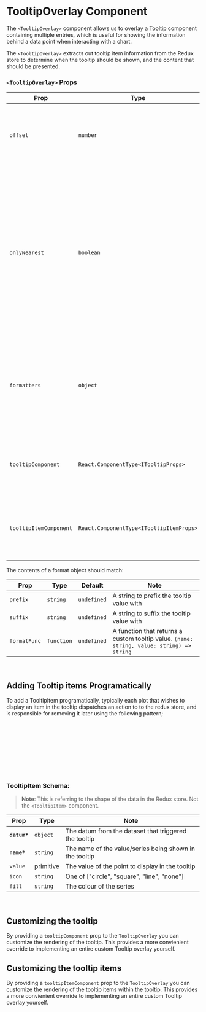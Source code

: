 
<Meta title="Components/TooltipOverlay" />

# TooltipOverlay Component

The `<TooltipOverlay>` component allows us to overlay a [Tooltip](?path=/docs/components-tooltipoverlay-tooltip--docs) component containing multiple entries, which is useful for showing the information behind a data point when interacting with a chart.

The `<TooltipOverlay>` extracts out tooltip item information from the Redux store to determine when the tooltip should be shown, and the content that should be presented.

<Canvas of={TooltipOverlayStories.Default} />

### `<TooltipOverlay>` Props

| Prop                   | Type                                     | Default     | Note                                                                                                                                                                       |
| ---------------------- | ---------------------------------------- | ----------- | -------------------------------------------------------------------------------------------------------------------------------------------------------------------------- |
| `offset`               | `number`                                 | 20          | The number of pixels from the cursor that the tooltip should be offset                                                                                                     |
| `onlyNearest`          | `boolean`                                | `true`      | Should only the nearest tooltip items be shown? This is used to enforce only the nearest marker when multiple points could be shown such as with multi Line or Area charts |
| `formatters`           | `object`                                 | `{}`        | A keyed collection of format objects. Key should align with `x` or `y` fields provided to axis/scales or plots. See table below                                            |
| `tooltipComponent`     | `React.ComponentType<ITooltipProps>`     | `undefined` | An optional override component for the tooltip itself (see example below)                                                                                                  |
| `tooltipItemComponent` | `React.ComponentType<ITooltipItemProps>` | `undefined` | An optional override component for the tooltip items (see example below)                                                                                                   |

The contents of a format object should match:

| Prop         | Type       | Default     | Note                                                                                      |
| ------------ | ---------- | ----------- | ----------------------------------------------------------------------------------------- |
| `prefix`     | `string`   | `undefined` | A string to prefix the tooltip value with                                                 |
| `suffix`     | `string`   | `undefined` | A string to suffix the tooltip value with                                                 |
| `formatFunc` | `function` | `undefined` | A function that returns a custom tooltip value. `(name: string, value: string) => string` |

<br />

## Adding Tooltip items Programatically

To add a TooltipItem programatically, typically each plot that wishes to display an item in the tooltip dispatches an action to to the redux store, and is responsible for removing it later using the following pattern;

```javascript
useEffect(() => {
    // Add the tooltip item
    dispatch(eventActions.addTooltipItem(tooltipItem));

    // Remove the tooltip item next time the useEffect is called.
    return () => {
        dispatch(eventActions.removeTooltipItem(tooltipItem));
    }
})
```

### TooltipItem Schema:

> **Note**: This is referring to the shape of the data in the Redux store. Not the `<TooltipItem>` component.

| Prop         | Type      | Note                                                    |
| ------------ | --------- | ------------------------------------------------------- |
| **`datum*`** | `object`  | The datum from the dataset that triggered the tooltip   |
| **`name*`**  | `string`  | The name of the value/series being shown in the tooltip |
| `value`      | primitive | The value of the point to display in the tooltip        |
| `icon`       | `string`  | One of ["circle", "square", "line", "none"]             |
| `fill`       | `string`  | The colour of the series                                |

<br />

## Customizing the tooltip

By providing a `tooltipComponent` prop to the `TooltipOverlay` you can customize the rendering of the tooltip. This provides a more convienient override to implementing an entire custom Tooltip overlay yourself.

<Canvas of={TooltipOverlayStories.CustomTooltip} />

## Customizing the tooltip items

By providing a `tooltipItemComponent` prop to the `TooltipOverlay` you can customize the rendering of the tooltip items within the tooltip. This provides a more convienient override to implementing an entire custom Tooltip overlay yourself.

<Canvas of={TooltipOverlayStories.CustomTooltipItems} />

